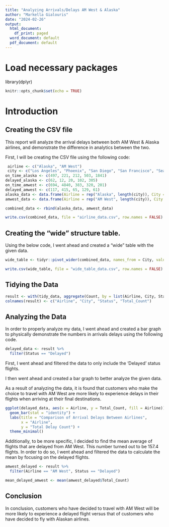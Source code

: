 ```yaml
---
title: "Analyzing Arrivals/Delays AM West & Alaska"
author: "Markella Gialouris"
date: "2024-02-26"
output:
  html_document:
    df_print: paged
  word_document: default
  pdf_document: default
---
```


# Load necessary packages

library(dplyr)

```r
knitr::opts_chunk$set(echo = TRUE)
```

# Introduction

## Creating the CSV file

This report will analyze the arrival delays between both AM West & Alaska airlines, and demonstrate the difference in analytics between the two.

First, I will be creating the CSV file using the following code:

```r
 airline <- c("Alaska", "AM West")
 city <- c("Los Angeles", "Phoenix", "San Diego", "San Francisco", "Seattle")
on_time_alaska <- c(497, 221, 212, 503, 1841)
delayed_alaska <- c(62, 12, 20, 102, 305)
on_time_amwest <- c(694, 4840, 383, 320, 201)
delayed_amwest <- c(117, 415, 65, 129, 61)
alaska_data <- data.frame(Airline = rep("Alaska", length(city)), City = city, On_Time = on_time_alaska, Delayed = delayed_alaska)
amwest_data <- data.frame(Airline = rep("AM West", length(city)), City = city, On_Time = on_time_amwest, Delayed = delayed_amwest)

combined_data <- rbind(alaska_data, amwest_data)

write.csv(combined_data, file = "airline_data.csv", row.names = FALSE)
```

## Creating the "wide" structure table.

Using the below code, I went ahead and created a "wide" table with the given data.

```r
wide_table <- tidyr::pivot_wider(combined_data, names_from = City, values_from = c(On_Time, Delayed))

write.csv(wide_table, file = "wide_table_data.csv", row.names = FALSE)
```

## Tidying the Data

```r
result <- with(tidy_data, aggregate(Count, by = list(Airline, City, Status), FUN = sum))
colnames(result) <- c("Airline", "City", "Status", "Total_Count")
```

## Analyzing the Data

In order to properly analyze my data, I went ahead and created a bar graph to physically demonstrate the numbers in arrivals delays using the following code.

```r
delayed_data <- result %>%
  filter(Status == "Delayed")
```

First, I went ahead and filtered the data to only include the 'Delayed' status flights.

I then went ahead and created a bar graph to better analyze the given data.

As a result of analyzing the data, it is found that customers who make the choice to travel with AM West are more likely to experience delays in their flights when arriving at their final destinations.

```r
ggplot(delayed_data, aes(x = Airline, y = Total_Count, fill = Airline)) +
  geom_bar(stat = "identity") +
  labs(title = "Comparison of Arrival Delays Between Airlines",
       x = "Airline",
       y = "Total Delay Count") +
  theme_minimal()
```

Additionally, to be more specific, I decided to find the mean average of flights that are delayed from AM West. This number turned out to be 157.4 flights. In order to do so, I went ahead and filtered the data to calculate the mean by focusing on the delayed flights.

```r
amwest_delayed <- result %>%
  filter(Airline == "AM West", Status == "Delayed")

mean_delayed_amwest <- mean(amwest_delayed$Total_Count)
```

## Conclusion

In conclusion, customers who have decided to travel with AM West will be more likely to experience a delayed flight versus that of customers who have decided to fly with Alaskan airlines.
